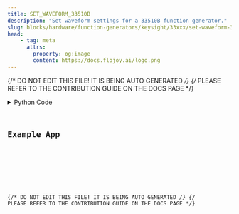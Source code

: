 ```yaml
---
title: SET_WAVEFORM_33510B
description: "Set waveform settings for a 33510B function generator."
slug: blocks/hardware/function-generators/keysight/33xxx/set-waveform-33510b
head:
    - tag: meta
      attrs:
        property: og:image
        content: https://docs.flojoy.ai/logo.png
---
```


{/* DO NOT EDIT THIS FILE! IT IS BEING AUTO GENERATED */}
{/* PLEASE REFER TO THE CONTRIBUTION GUIDE ON THE DOCS PAGE */}


<DownloadStudioBanner />
<PythonDocsDisplay docstring={block_data["docstring"]} />
<details>
<summary>Python Code</summary>



<Code code={pythonCode} lang="py" wrap theme="dracula" />

[Find this Flojoy Block on GitHub](https://github.com/flojoy-ai/blocks/blob/main/blocks/HARDWARE/FUNCTION_GENERATORS/KEYSIGHT/33XXX/SET_WAVEFORM_33510B/SET_WAVEFORM_33510B.py)

</details>

## Example App


<GetHelpWidget />


<AppDisplay app={app} blockName="SET_WAVEFORM_33510B" client:visible />


<Example />

{/* DO NOT EDIT THIS FILE! IT IS BEING AUTO GENERATED */}
{/* PLEASE REFER TO THE CONTRIBUTION GUIDE ON THE DOCS PAGE */}
